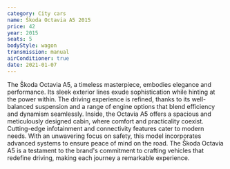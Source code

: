 ```yaml
---
category: City cars
name: Škoda Octavia A5 2015
price: 42
year: 2015
seats: 5
bodyStyle: wagon
transmission: manual
airConditioner: true
date: 2021-01-07
---
```

The Škoda Octavia A5, a timeless masterpiece, embodies elegance and performance. Its sleek exterior lines exude sophistication while hinting at the power within. The driving experience is refined, thanks to its well-balanced suspension and a range of engine options that blend efficiency and dynamism seamlessly. Inside, the Octavia A5 offers a spacious and meticulously designed cabin, where comfort and practicality coexist. Cutting-edge infotainment and connectivity features cater to modern needs. With an unwavering focus on safety, this model incorporates advanced systems to ensure peace of mind on the road. The Škoda Octavia A5 is a testament to the brand's commitment to crafting vehicles that redefine driving, making each journey a remarkable experience.